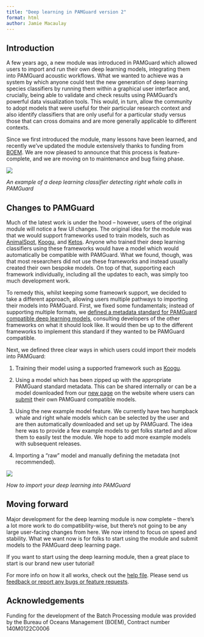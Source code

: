 ```yaml
---
title: "Deep learning in PAMGuard version 2"
format: html
author: Jamie Macaulay
---
```


## Introduction

A few years ago, a new module was introduced in PAMGuard which allowed users to import and run their own deep learning models, integrating them into PAMGuard acoustic workflows. What we wanted to achieve was a system by which anyone could test the new generation of deep learning species classifiers by running them within a graphical user interface and, crucially, being able to validate and check results using PAMGuard's powerful data visualization tools. This would, in turn, allow the community to adopt models that were useful for their particular research context and also identify classifiers that are only useful for a particular study versus those that can cross domains and are more generally applicable to different contexts.

Since we first introduced the module, many lessons have been learned, and recently we’ve updated the module extensively thanks to funding from [BOEM](https://www.boem.gov/). We are now pleased to announce that this process is feature-complete, and we are moving on to maintenance and bug fixing phase.

![](/deep_learning_models/deep_learning_models/right_whale_shiu_palmer/right_whale_pamguard.png)

_An example of a deep learning classifier detecting right whale calls in PAMGuard_

## Changes to PAMGuard

Much of the latest work is under the hood – however, users of the original module will notice a few UI changes. The original idea for the module was that we would support frameworks used to train models, such as [AnimalSpot](https://github.com/ChristianBergler/ANIMAL-SPOT), [Koogu](https://shyamblast.github.io/Koogu/en/stable/), and [Ketos](https://docs.meridian.cs.dal.ca/ketos/#). Anyone who trained their deep learning classifiers using these frameworks would have a model which would automatically be compatible with PAMGuard. What we found, though, was that most researchers did not use these frameworks and instead usually created their own bespoke models. On top of that, supporting each framework individually, including all the updates to each, was simply too much development work.

To remedy this, whilst keeping some frameowrk support, we decided to take a different approach, allowing users multiple pathways to importing their models into PAMGuard. First, we fixed some fundamentals; instead of supporting multiple formats, we [defined a metadata standard for PAMGuard compatible deep learning models](https://github.com/macster110/jpam/blob/master/jpam/jdl4pam/src/main/java/org/jamdev/jdl4pam/transforms/dl_transform_schema.json), consulting developers of the other frameworks on what it should look like. It would then be up to the different frameworks to implement this standard if they wanted to be PAMGuard compatible.

Next, we defined three clear ways in which users could import their models into PAMGuard:

1. Training their model using a supported framework such as [Koogu](https://shyamblast.github.io/Koogu/en/stable/).

2. Using a model which has been zipped up with the appropriate PAMGuard standard metadata. This can be shared internally or can be a model downloaded from our [new page](/deep_learning_models/deeplearningmodels.qmd) on the website where users can [submit](/deep_learning_models/deeplearningmodels_howtoadd.qmd) their own PAMGuard compatible models.

3. Using the new example model feature. We currently have two humpback whale and right whale models which can be selected by the user and are then automatically downloaded and set up by PAMGuard. The idea here was to provide a few example models to get folks started and allow them to easily test the module. We hope to add more example models with subsequent releases.

4. Importing a "raw" model and manually defining the metadata (not recommended).

![](/news/images/deep_learning_description.png)

_How to import your deep learning into PAMGuard_

## Moving forward

Major development for the deep learning module is now complete – there’s a lot more work to do compatibility-wise, but there’s not going to be any large user-facing changes from here. We now intend to focus on speed and stability. What we want now is for folks to start using the module and submit models to the PAMGuard deep learning page.

If you want to start using the deep learning module, then a great place to start is our brand new user tutorial!

For more info on how it all works, check out the [help file](https://github.com/PAMGuard/PAMGuard/blob/main/src/rawDeepLearningClassifier/deep_learning_help.md). Please send us [feedback or report any bugs or feature requests](/contact.qmd).

## Acknowledgements

Funding for the development of the Batch Processing module was provided by the Bureau of Oceans Management (BOEM), Contract number 140M0122C0006

